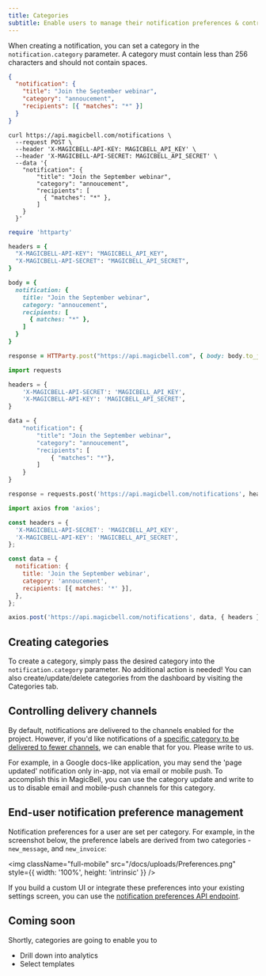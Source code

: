 ```yaml
---
title: Categories
subtitle: Enable users to manage their notification preferences & control delivery channels
---
```


When creating a notification, you can set a category in the
`notification.category` parameter. A category must contain less than 256
characters and should not contain spaces.

<Tabs>

```json title=PAYLOAD hideHeader noTopBorderRadius
{
  "notification": {
    "title": "Join the September webinar",
    "category": "annoucement",
    "recipients": [{ "matches": "*" }]
  }
}
```

```curl title=cURL hideHeader noTopBorderRadius
curl https://api.magicbell.com/notifications \
  --request POST \
  --header 'X-MAGICBELL-API-KEY: MAGICBELL_API_KEY' \
  --header 'X-MAGICBELL-API-SECRET: MAGICBELL_API_SECRET' \
  --data '{
    "notification": {
        "title": "Join the September webinar",
        "category": "annoucement",
        "recipients": [
          { "matches": "*" },
        ]
    }
  }'
```

```ruby title=RUBY hideHeader noTopBorderRadius
require 'httparty'

headers = {
  "X-MAGICBELL-API-KEY": "MAGICBELL_API_KEY",
  "X-MAGICBELL-API-SECRET": "MAGICBELL_API_SECRET",
}

body = {
  notification: {
    title: "Join the September webinar",
    category: "annoucement",
    recipients: [
      { matches: "*" },
    ]
  }
}

response = HTTParty.post("https://api.magicbell.com", { body: body.to_json, headers: headers })
```

```python title=PYTHON hideHeader noTopBorderRadius
import requests

headers = {
    'X-MAGICBELL-API-SECRET': 'MAGICBELL_API_KEY',
    'X-MAGICBELL-API-KEY': 'MAGICBELL_API_SECRET',
}

data = {
    "notification": {
        "title": "Join the September webinar",
        "category": "annoucement",
        "recipients": [
            { "matches": "*"},
        ]
    }
}

response = requests.post('https://api.magicbell.com/notifications', headers=headers, json=data)
```

```javascript title=JAVASCRIPT hideHeader noTopBorderRadius
import axios from 'axios';

const headers = {
  'X-MAGICBELL-API-SECRET': 'MAGICBELL_API_KEY',
  'X-MAGICBELL-API-KEY': 'MAGICBELL_API_SECRET',
};

const data = {
  notification: {
    title: 'Join the September webinar',
    category: 'annoucement',
    recipients: [{ matches: '*' }],
  },
};

axios.post('https://api.magicbell.com/notifications', data, { headers });
```

</Tabs>

## Creating categories

To create a category, simply pass the desired category into the `notification.category` parameter. No additional action is needed!
You can also create/update/delete categories from the dashboard by visiting the Categories tab.

## Controlling delivery channels

By default, notifications are delivered to the channels enabled for the project.
However, if you'd like notifications of a [specific category to be delivered to
fewer channels](https://www.youtube.com/watch?v=P4gPQjs1bnQ), we can enable that for you. Please write to us.

For example, in a Google docs-like application, you may send the 'page updated'
notification only in-app, not via email or mobile push. To accomplish this in
MagicBell, you can use the category update and write to us to disable email and
mobile-push channels for this category.

## End-user notification preference management

Notification preferences for a user are set per category. For example, in the
screenshot below, the preference labels are derived from two categories -
`new_message`, and `new_invoice`:

<img
  className="full-mobile"
  src="/docs/uploads/Preferences.png"
  style={{ width: '100%', height: 'intrinsic' }}
/>

If you build a custom UI or integrate these preferences into your existing
settings screen, you can use the [notification preferences API endpoint](https://magicbell.com/docs/rest-api/reference#put-preferences).

## Coming soon

Shortly, categories are going to enable you to

- Drill down into analytics
- Select templates
